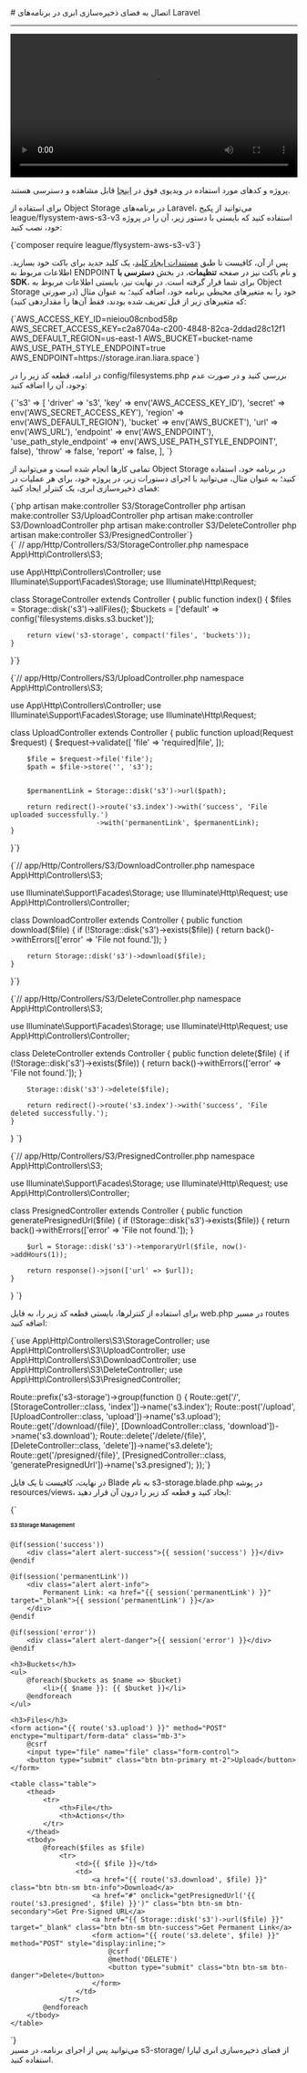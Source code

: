

<Layout>
<Head>
<title>مستندات اتصال به Object Storage در Laravel - لیارا</title>
<meta property="og:title" content="مستندات خدمات رایانش ابری لیارا" />
<meta property="og:description" content="مستندات مربوط به اتصال به فضای ذخیره‌سازی ابری یا Object Storage با AWS SDK S3 در فریم‌ورک Laravel در لیارا"  />
</Head>
# اتصال به فضای ذخیره‌سازی ابری در برنامه‌های Laravel
<hr className="mb-2" />

<video
  src="https://media.liara.ir/laravel/laravel-object-storage.mp4"
  controls="controls"
  className="block w-full"
  width="100%"
/>

<div className="h-2" />
<Alert variant="success">
<p>
پروژه و کدهای مورد استفاده در ویدیوی فوق در <a href="https://github.com/liara-cloud/laravel-getting-started/tree/object-storage" className="text-[#2196f3] ">اینجا</a> قابل مشاهده و دسترسی هستند.
</p>
</Alert>

برای استفاده از Object Storage در برنامه‌های Laravel، می‌توانید از 
پکیج <Important>league/flysystem-aws-s3-v3</Important> استفاده کنید که بایستی با دستور زیر، آن را در پروژه خود، نصب کنید:

<div className="h-2" />
<div dir='ltr'>
    <Highlight className="bash">
        {`composer require league/flysystem-aws-s3-v3`}
    </Highlight>
</div>
<div className="h-2" />

پس از آن، کافیست تا طبق <a href="/object-storage/how-tos/create-key" className="text-[#2196f3] ">مستندات ایجاد کلید</a>، یک کلید جدید برای باکت خود بسازید.
اطلاعات مربوط به ENDPOINT و نام باکت نیز در صفحه **تنظیمات**، در بخش **دسترسی با SDK**، 
برای شما قرار گرفته است.
در نهایت نیز، بایستی 
اطلاعات مربوط به Object Storage خود را 
به متغیرهای محیطی برنامه خود، اضافه کنید؛ به عنوان مثال (در صورتی که متغیرهای زیر از قبل تعریف شده بودند، فقط آن‌ها را مقداردهی کنید):

<div className="h-2" />
<div dir='ltr'>
    <Highlight className="bash">
        {`AWS_ACCESS_KEY_ID=nieiou08cnbod58p
AWS_SECRET_ACCESS_KEY=c2a8704a-c200-4848-82ca-2ddad28c12f1
AWS_DEFAULT_REGION=us-east-1
AWS_BUCKET=bucket-name
AWS_USE_PATH_STYLE_ENDPOINT=true
AWS_ENDPOINT=https://storage.iran.liara.space`}
    </Highlight>
</div>
<div className="h-2" />

در ادامه، قطعه کد زیر را در <Important>config/filesystems.php</Important> بررسی کنید و در صورت عدم وجود، آن را اضافه کنید:
<div className="h-2" />
<div dir='ltr'>
    <Highlight className="php">
        {`'s3' => [
            'driver' => 's3',
            'key' => env('AWS_ACCESS_KEY_ID'),
            'secret' => env('AWS_SECRET_ACCESS_KEY'),
            'region' => env('AWS_DEFAULT_REGION'),
            'bucket' => env('AWS_BUCKET'),
            'url' => env('AWS_URL'),
            'endpoint' => env('AWS_ENDPOINT'),
            'use_path_style_endpoint' => env('AWS_USE_PATH_STYLE_ENDPOINT', false),
            'throw' => false,
            'report' => false,
        ],
`}
    </Highlight>
</div>
<div className="h-2" />


تمامی کارها انجام شده است و می‌توانید از Object Storage در برنامه خود، استفاده کنید؛
به عنوان مثال، 
می‌توانید با اجرای دستورات زیر، در پروژه خود، 
برای هر عملیات در فضای ذخیره‌سازی ابری، یک کنترلر ایجاد کنید:


<div className="h-2" />
<div dir='ltr'>
    <Highlight className="bash">
        {`php artisan make:controller S3/StorageController
php artisan make:controller S3/UploadController
php artisan make:controller S3/DownloadController
php artisan make:controller S3/DeleteController
php artisan make:controller S3/PresignedController`}
    </Highlight>
</div>
<div className="h-2" />


<Section id="list-files" title="نمونه کد برای نمایش فایل‌های یک باکت و اسامی باکت‌ها " />

<div className="h-2" />
<div dir='ltr'>
    <Highlight className="laravel">
        {` // app/Http/Controllers/S3/StorageController.php
<?php

namespace App\Http\Controllers\S3;

use App\Http\Controllers\Controller; 
use Illuminate\Support\Facades\Storage;
use Illuminate\Http\Request;

class StorageController extends Controller
{
    public function index()
    {
        $files = Storage::disk('s3')->allFiles();
        $buckets = ['default' => config('filesystems.disks.s3.bucket')]; 

        return view('s3-storage', compact('files', 'buckets'));
    }
}`}
    </Highlight>
</div>
<div className="h-2" />


<Section id="upload-file" title="نمونه کد برای آپلود فایل در باکت و مشاهده لینک دائمی آن" />

<div className="h-2" />
<div dir='ltr'>
    <Highlight className="laravel">
        {`// app/Http/Controllers/S3/UploadController.php
<?php

namespace App\Http\Controllers\S3;

use App\Http\Controllers\Controller;
use Illuminate\Support\Facades\Storage;
use Illuminate\Http\Request;

class UploadController extends Controller
{
    public function upload(Request $request)
    {
        $request->validate([
            'file' => 'required|file',
        ]);

        $file = $request->file('file');
        $path = $file->store('', 's3'); 

        
        $permanentLink = Storage::disk('s3')->url($path);

        return redirect()->route('s3.index')->with('success', 'File uploaded successfully.')
                         ->with('permanentLink', $permanentLink);
    }
}`}
    </Highlight>
</div>
<div className="h-2" />

<Section id="download-file" title="نمونه کد برای دانلود فایل از باکت " />

<div className="h-2" />
<div dir='ltr'>
    <Highlight className="laravel">
        {`// app/Http/Controllers/S3/DownloadController.php
<?php

namespace App\Http\Controllers\S3;

use Illuminate\Support\Facades\Storage;
use Illuminate\Http\Request;
use App\Http\Controllers\Controller; 

class DownloadController extends Controller
{
    public function download($file)
    {
        if (!Storage::disk('s3')->exists($file)) {
            return back()->withErrors(['error' => 'File not found.']);
        }

        return Storage::disk('s3')->download($file);
    }
}`}
    </Highlight>
</div>
<div className="h-2" />

<Section id="delete-file" title="نمونه کد برای حذف فایل از باکت " />

<div className="h-2" />
<div dir='ltr'>
    <Highlight className="laravel">
        {`// app/Http/Controllers/S3/DeleteController.php
<?php

namespace App\Http\Controllers\S3;

use Illuminate\Support\Facades\Storage;
use Illuminate\Http\Request;
use App\Http\Controllers\Controller; 

class DeleteController extends Controller
{
    public function delete($file)
    {
        if (!Storage::disk('s3')->exists($file)) {
            return back()->withErrors(['error' => 'File not found.']);
        }

        Storage::disk('s3')->delete($file);

        return redirect()->route('s3.index')->with('success', 'File deleted successfully.');
    }
}
`}
    </Highlight>
</div>
<div className="h-2" />

<Section id="presigned-url" title="نمونه کد برای ایجاد لینک موقت برای فایل‌ها " />

<div className="h-2" />
<div dir='ltr'>
    <Highlight className="laravel">
        {`// app/Http/Controllers/S3/PresignedController.php
<?php

namespace App\Http\Controllers\S3;

use Illuminate\Support\Facades\Storage;
use Illuminate\Http\Request;
use App\Http\Controllers\Controller; 

class PresignedController extends Controller
{
    public function generatePresignedUrl($file)
    {
        if (!Storage::disk('s3')->exists($file)) {
            return back()->withErrors(['error' => 'File not found.']);
        }

        $url = Storage::disk('s3')->temporaryUrl($file, now()->addHours(1));

        return response()->json(['url' => $url]);
    }
}
`}
    </Highlight>
</div>
<div className="h-2" />

برای استفاده از کنترلرها، بایستی قطعه کد زیر را، به فایل <Important>web.php</Important> در مسیر <Important>routes</Important> اضافه کنید:

<div className="h-2" />
<div dir='ltr'>
    <Highlight className="laravel">
        {`use App\Http\Controllers\S3\StorageController;
use App\Http\Controllers\S3\UploadController;
use App\Http\Controllers\S3\DownloadController;
use App\Http\Controllers\S3\DeleteController;
use App\Http\Controllers\S3\PresignedController;

Route::prefix('s3-storage')->group(function () {
    Route::get('/', [StorageController::class, 'index'])->name('s3.index');
    Route::post('/upload', [UploadController::class, 'upload'])->name('s3.upload');
    Route::get('/download/{file}', [DownloadController::class, 'download'])->name('s3.download');
    Route::delete('/delete/{file}', [DeleteController::class, 'delete'])->name('s3.delete');
    Route::get('/presigned/{file}', [PresignedController::class, 'generatePresignedUrl'])->name('s3.presigned');
});`}
    </Highlight>
</div>
<div className="h-2" />

در نهایت، کافیست تا یک فایل Blade به نام <Important>s3-storage.blade.php</Important> در پوشه <Important>resources/views</Important>، ایجاد کنید و قطعه کد زیر را درون آن قرار دهید:

<div className="h-2" />
<div dir='ltr'>
    <Highlight className="blade">
        {`<!DOCTYPE html>
<html lang="en">
<head>
    <meta charset="UTF-8">
    <meta name="viewport" content="width=device-width, initial-scale=1.0">
    <title>S3 Storage Management</title>
    <link href="https://cdn.jsdelivr.net/npm/bootstrap@5.3.0/dist/css/bootstrap.min.css" rel="stylesheet">
</head>
<body>
<div class="container mt-5">
    <h1>S3 Storage Management</h1>

    @if(session('success'))
        <div class="alert alert-success">{{ session('success') }}</div>
    @endif

    @if(session('permanentLink'))
        <div class="alert alert-info">
            Permanent Link: <a href="{{ session('permanentLink') }}" target="_blank">{{ session('permanentLink') }}</a>
        </div>
    @endif

    @if(session('error'))
        <div class="alert alert-danger">{{ session('error') }}</div>
    @endif

    <h3>Buckets</h3>
    <ul>
        @foreach($buckets as $name => $bucket)
            <li>{{ $name }}: {{ $bucket }}</li>
        @endforeach
    </ul>

    <h3>Files</h3>
    <form action="{{ route('s3.upload') }}" method="POST" enctype="multipart/form-data" class="mb-3">
        @csrf
        <input type="file" name="file" class="form-control">
        <button type="submit" class="btn btn-primary mt-2">Upload</button>
    </form>

    <table class="table">
        <thead>
            <tr>
                <th>File</th>
                <th>Actions</th>
            </tr>
        </thead>
        <tbody>
            @foreach($files as $file)
                <tr>
                    <td>{{ $file }}</td>
                    <td>
                        <a href="{{ route('s3.download', $file) }}" class="btn btn-sm btn-info">Download</a>
                        <a href="#" onclick="getPresignedUrl('{{ route('s3.presigned', $file) }}')" class="btn btn-sm btn-secondary">Get Pre-Signed URL</a>
                        <a href="{{ Storage::disk('s3')->url($file) }}" target="_blank" class="btn btn-sm btn-success">Get Permanent Link</a>
                        <form action="{{ route('s3.delete', $file) }}" method="POST" style="display:inline;">
                            @csrf
                            @method('DELETE')
                            <button type="submit" class="btn btn-sm btn-danger">Delete</button>
                        </form>
                    </td>
                </tr>
            @endforeach
        </tbody>
    </table>
</div>

<script>
    function getPresignedUrl(url) {
        fetch(url)
            .then(response => response.json())
            .then(data => {
                alert('Pre-Signed URL: ' + data.url);
            })
            .catch(error => console.error('Error:', error));
    }
</script>
</body>
</html>`}
    </Highlight>
</div>
<div className="h-2" />
می‌توانید پس از اجرای برنامه، در مسیر <Important>s3-storage/</Important> از فضای ذخیره‌سازی ابری لیارا استفاده کنید. 

</Layout>